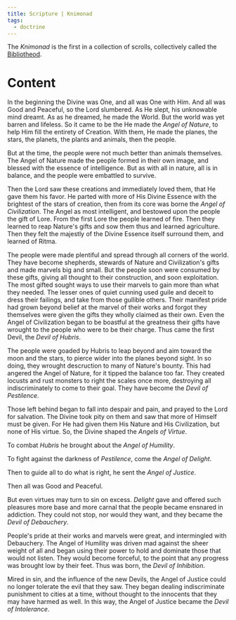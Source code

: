 ```yaml
---
title: Scripture | Knimonad
tags:
  - doctrine
---
```


The *Knimonad* is the first in a collection of scrolls, collectively called the
[Bibliotheod](/religions/divine-masochism/orthodox/doctrine/bibliotheod/).

# Content

In the beginning the Divine was One, and all was One with Him. And all was Good
and Peaceful, so the Lord slumbered. As He slept, his unknowable mind dreamt. As
as he dreamed, he made the World. But the world was yet barren and lifeless. So
it came to be the He made the *Angel of Nature*, to help Him fill the entirety
of Creation. With them, He made the planes, the stars, the planets, the plants
and animals, then the people.

But at the time, the people were not much better than animals themselves. The
Angel of Nature made the people formed in their own image, and blessed with the
essence of intelligence. But as with all in nature, all is in balance, and the
people were embattled to survive.

Then the Lord saw these creations and immediately loved them, that He gave them
his favor. He parted with more of His Divine Essence with the brightest of the
stars of creation, then from its core was borne the *Angel of Civilization*. The
Angel as most intelligent, and bestowed upon the people the gift of Lore. From
the first Lore the people learned of fire. Then they learned to reap Nature's
gifts and sow them thus and learned agriculture. Then they felt the majestly of
the Divine Essence itself surround them, and learned of Ritma.

The people were made plentiful and spread through all corners of the world. They
have become shepherds, stewards of Nature and Civilization's gifts and made
marvels big and small. But the people soon were consumed by these gifts, giving
all thought to their construction, and soon exploitation. The most gifted sought
ways to use their marvels to gain more than what they needed. The lesser ones of
quiet cunning used guile and deceit to dress their failings, and take from those
gullible others. Their manifest pride had grown beyond belief at the marvel of
their works and forgot they themselves were given the gifts they wholly claimed
as their own. Even the Angel of Civilization began to be boastful at the
greatness their gifts have wrought to the people who were to be their charge.
Thus came the first Devil, the *Devil of Hubris*.

The people were goaded by Hubris to leap beyond and aim toward the moon and the
stars, to pierce wider into the planes beyond sight. In so doing, they wrought
descruction to many of Nature's bounty. This had angered the Angel of Nature,
for it tipped the balance too far. They created locusts and rust monsters to
right the scales once more, destroying all indiscriminately to come to their
goal. They have become the *Devil of Pestilence*.

Those left behind began to fall into despair and pain, and prayed to the Lord
for salvation. The Divine took pity on them and saw that more of Himself must be
given. For He had given them His Nature and His Civilization, but none of His
virtue. So, the Divine shaped the *Angels of Virtue*.

To combat *Hubris* he brought about the *Angel of Humility*.

To fight against the darkness of *Pestilence*, come the *Angel of Delight*.

Then to guide all to do what is right, he sent the *Angel of Justice*.

Then all was Good and Peaceful.

But even virtues may turn to sin on excess. *Delight* gave and offered such
pleasures more base and more carnal that the people became ensnared in
addiction. They could not stop, nor would they want, and they became the *Devil
of Debauchery*.

People's pride at their works and marvels were great, and intermingled with
Debauchery. The Angel of Humility was driven mad against the sheer weight of all
and began using their power to hold and dominate those that would not listen.
They would become forceful, to the point that any progress was brought low by
their feet. Thus was born, the *Devil of Inhibition*.

Mired in sin, and the influence of the new Devils, the Angel of Justice could no
longer tolerate the evil that they saw. They began dealing indiscriminate
punishment to cities at a time, without thought to the innocents that they may
have harmed as well. In this way, the Angel of Justice became the *Devil of
Intolerance*.
